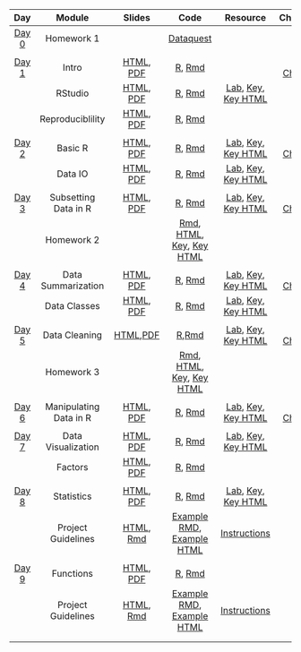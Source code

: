 |**Day**|**Module**|**Slides**|**Code**|**Resource**|**Cheatsheets**|
|:-----:|:--------:|:--------:|:------:|:----------:|:-------------:|
|[Day 0](./Syllabus/module_details/day0.html) |Homework 1| |[Dataquest](https://app.dataquest.io/login?target-url=%2Fm%2F499%2Fintroduction-to-programming-in-r) |
||||||
| [Day 1](./Syllabus/module_details/day1.html) |Intro|[HTML](./Intro/Intro.html), [PDF](./Intro/Intro.pdf)|[R](./Intro/Intro.R), [Rmd](./Intro/index.Rmd)                                       |                                                                                                                                                                                                                          | [Day 1 Cheatsheet](https://github.com/jhudsl/intro_to_R_class/blob/main/cheatsheets/Day-1.pdf)|
|                                              |        RStudio         |                               [HTML](./RStudio/RStudio.html), [PDF](./RStudio/RStudio.pdf)                               |                                    [R](./RStudio/RStudio.R), [Rmd](./RStudio/index.Rmd)                                    |                                              [Lab](./RStudio/lab/RStudio_Lab.Rmd), [Key](./RStudio/lab/RStudio_Lab_Key.Rmd), [Key HTML](./RStudio/lab/RStudio_Lab_Key.html)                                              |
|                                              |    Reproduciblility    |               [HTML](./Reproducibility/Reproducibility.html), [PDF](./Reproducibility/Reproducibility.pdf)               |                        [R](./Reproducibility/Reproducibility.R), [Rmd](./Reproducibility/index.Rmd)                       |                                                                                                                                                                                                                          |
|                                              |                        |                                                                                                                          |                                                                                                                            |                                                                                                                                                                                                                          |
| [Day 2](./Syllabus/module_details/day2.html) |        Basic R         |                               [HTML](./Basic_R/Basic_R.html), [PDF](./Basic_R/Basic_R.pdf)                               |                                    [R](./Basic_R/Basic_R.R), [Rmd](./Basic_R/index.Rmd)                                    |                                              [Lab](./Basic_R/lab/Basic_R_Lab.Rmd), [Key](./Basic_R/lab/Basic_R_Lab_Key.Rmd), [Key HTML](./Basic_R/lab/Basic_R_Lab_Key.html)                                              |[Day 2 Cheatsheet](https://github.com/jhudsl/intro_to_R_class/blob/main/cheatsheets/Day-2.pdf)|
|                                              |        Data IO         |                               [HTML](./Data_IO/Data_IO.html), [PDF](./Data_IO/Data_IO.pdf)                               |                                    [R](./Data_IO/Data_IO.R), [Rmd](./Data_IO/index.Rmd)                                    |                                              [Lab](./Data_IO/lab/Data_IO_Lab.Rmd), [Key](./Data_IO/lab/Data_IO_Lab_Key.Rmd), [Key HTML](./Data_IO/lab/Data_IO_Lab_Key.html)                                              |
|                                              |                        |                                                                                                                          |                                                                                                                            |                                                                                                                                                                                                                          |
| [Day 3](./Syllabus/module_details/day3.html) |  Subsetting Data in R  |     [HTML](./Subsetting_Data_in_R/Subsetting_Data_in_R.html), [PDF](./Subsetting_Data_in_R/Subsetting_Data_in_R.pdf)     |                [R](./Subsetting_Data_in_R/Subsetting_Data_in_R.R), [Rmd](./Subsetting_Data_in_R/index.Rmd)                 |       [Lab](./Subsetting_Data_in_R/lab/Subsetting_Data_in_R_Lab.Rmd), [Key](./Subsetting_Data_in_R/lab/Subsetting_Data_in_R_Lab_Key.Rmd), [Key HTML](./Subsetting_Data_in_R/lab/Subsetting_Data_in_R_Lab_Key.html)       | [Day 3 Cheatsheet](https://github.com/jhudsl/intro_to_R_class/blob/main/cheatsheets/Day-3.pdf)|
|                                              |       Homework 2       |                                                                                                                          | [Rmd](./HW/homework2.Rmd), [HTML](./HW/homework2.html), [Key](./HW/homework2_key.Rmd), [Key HTML](./HW/homework2_key.html) |                                                                                                                                                                                                                          |
|                                              |                        |                                                                                                                          |                                                                                                                            |                                                                                                                                                                                                                          |
| [Day 4](./Syllabus/module_details/day4.html) |   Data Summarization   |         [HTML](./Data_Summarization/Data_Summarization.html), [PDF](./Data_Summarization/Data_Summarization.pdf)         |                   [R](./Data_Summarization/Data_Summarization.R), [Rmd](./Data_Summarization/index.Rmd)                    |             [Lab](./Data_Summarization/lab/Data_Summarization_Lab.Rmd), [Key](./Data_Summarization/lab/Data_Summarization_Lab_Key.Rmd), [Key HTML](./Data_Summarization/lab/Data_Summarization_Lab_Key.html)             | [Day 4 Cheatsheet](https://github.com/jhudsl/intro_to_R_class/blob/main/cheatsheets/Day-4.pdf)|
|                                              |      Data Classes      |                     [HTML](./Data_Classes/Data_Classes.html), [PDF](./Data_Classes/Data_Classes.pdf)                     |                            [R](./Data_Classes/Data_Classes.R), [Rmd](./Data_Classes/index.Rmd)                             |                               [Lab](./Data_Classes/lab/Data_Classes_Lab.Rmd), [Key](./Data_Classes/lab/Data_Classes_Lab_Key.Rmd), [Key HTML](./Data_Classes/lab/Data_Classes_Lab_Key.html)                               |
|                                              |                        |                                                                                                                          |                                                                                                                            |                                                                                                                                                                                                                          |
| [Day 5](./Syllabus/module_details/day5.html)   |     Data Cleaning      |                   [HTML](./Data_Cleaning/Data_Cleaning.html),[PDF](./Data_Cleaning/Data_Cleaning.pdf)                    |                           [R](./Data_Cleaning/Data_Cleaning.R),[Rmd](./Data_Cleaning/index.Rmd)                            |                            [Lab](./Data_Cleaning/lab/Data_Cleaning_Lab.Rmd), [Key](./Data_Cleaning/lab/Data_Cleaning_Lab_Key.Rmd), [Key HTML](./Data_Cleaning/lab/Data_Cleaning_Lab_Key.html)                            | [Day 5 Cheatsheet](https://github.com/jhudsl/intro_to_R_class/blob/main/cheatsheets/Day-5.pdf)|
|                                              |       Homework 3       |                                                                                                                          | [Rmd](./HW/homework3.Rmd), [HTML](./HW/homework3.html), [Key](./HW/homework3_key.Rmd), [Key HTML](./HW/homework3_key.html) |                                                                                                                                                                                                  |  
|                                              |                        |                                                                                                                          |                                                                                                                            |                                                                                                                                                                                                                          |
| [Day 6](./Syllabus/module_details/day6.html) | Manipulating Data in R | [HTML](./Manipulating_Data_in_R/Manipulating_Data_in_R.html), [PDF](./Manipulating_Data_in_R/Manipulating_Data_in_R.pdf) |             [R](./Manipulating_Data_in_R/Manipulating_Data_in_R.R), [Rmd](./Manipulating_Data_in_R/index.Rmd)              | [Lab](./Manipulating_Data_in_R/lab/Manipulating_Data_in_R_Lab.Rmd), [Key](./Manipulating_Data_in_R/lab/Manipulating_Data_in_R_Lab_Key.Rmd), [Key HTML](./Manipulating_Data_in_R/lab/Manipulating_Data_in_R_Lab_Key.html) |  [Day 6 Cheatsheet](https://github.com/jhudsl/intro_to_R_class/blob/main/cheatsheets/Day-6.pdf)|
|                                              |                        |                                                                                                                          |  
| [Day 7](./Syllabus/module_details/day7.html) |   Data Visualization   |         [HTML](./Data_Visualization/Data_Visualization.html), [PDF](./Data_Visualization/Data_Visualization.pdf)         |                   [R](./Data_Visualization/Data_Visualization.R), [Rmd](./Data_Visualization/index.Rmd)                    |             [Lab](./Data_Visualization/lab/Data_Visualization_Lab.Rmd), [Key](./Data_Visualization/lab/Data_Visualization_Lab_Key.Rmd), [Key HTML](./Data_Visualization/lab/Data_Visualization_Lab_Key.html)             |
|    |     Factors         |                               [HTML](./Factors/Factors.html), [PDF](./Factors/Factors.pdf)                               |                                  [R](./Factors/Factors.R), [Rmd](./Factors/Factors.Rmd)                                   |                                                                                                                                                                                                                          |                                                                                                                                                                                                                                      |
|                                              |                        |                                                                                                                          |                                                                                                                            |                                                                                                                                                                                                                          |
| [Day 8](./Syllabus/module_details/day8.html) |       Statistics       |                         [HTML](./Statistics/Statistics.html), [PDF](./Statistics/Statistics.pdf)                         |                               [R](./Statistics/Statistics.R), [Rmd](./Statistics/index.Rmd)                                |                                     [Lab](./Statistics/lab/Statistics_Lab.Rmd), [Key](./Statistics/lab/Statistics_Lab_Key.Rmd), [Key HTML](./Statistics/lab/Statistics_Lab_Key.html)                                     |
|                                              |   Project Guidelines   |         [HTML](./Project_Guidelines/Project_Guidelines.html), [Rmd](./Project_Guidelines/Project_Guidelines.Rmd)         |   [Example RMD](./ProjectExample/Final_Project_Example.Rmd), [Example HTML](./ProjectExample/Final_Project_Example.html)   |                                                                               [Instructions](./Project_Guidelines/Project_Guidelines.html)                                                                               |
|                                              |                        |                                                                                                                          |                                                                                                                            |                                                                                                                                                                                                                          |
| [Day 9](./Syllabus/module_details/day9.html) |       Functions        |                           [HTML](./Functions/Functions.html), [PDF](./Functions/Functions.pdf)                           |                                 [R](./Functions/Functions.R), [Rmd](./Functions/index.Rmd)                                 |                                                                                                                                                                                                                          |
|                                              |   Project Guidelines   |         [HTML](./Project_Guidelines/Project_Guidelines.html), [Rmd](./Project_Guidelines/Project_Guidelines.Rmd)         |   [Example RMD](./ProjectExample/Final_Project_Example.Rmd), [Example HTML](./ProjectExample/Final_Project_Example.html)   |                                                                               [Instructions](./Project_Guidelines/Project_Guidelines.html)                                                                               |
 |                                              |                        |                                                                                                                          |                                                                                                                            |                                                                                                                                                                                                                          |
 |                                              |                        |                                                                                                                          |                                                                                                                            |                                                                                                                                                                                                                          |
